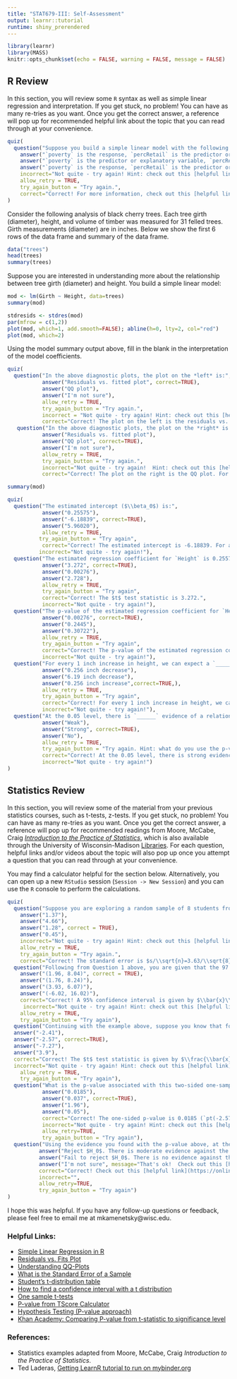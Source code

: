 ```yaml
---
title: "STAT679-III: Self-Assessment"
output: learnr::tutorial
runtime: shiny_prerendered
---
```


```r
library(learnr)
library(MASS)
knitr::opts_chunk$set(echo = FALSE, warning = FALSE, message = FALSE)
```


## R Review


In this section, you will review some `R` syntax as well as simple linear regression and interpretation. If you get stuck, no problem! You can have as many re-tries as you want. Once you get the correct answer, a reference will pop up for recommended helpful link about the topic that you can read through at your convenience.


```r
quiz(
  question("Suppose you build a simple linear model with the following code: ```mod <- lm(poverty ~ percRetail, data=mydata)```. In this example, which of the following relationships are correct:",
    answer("`poverty` is the response, `percRetail` is the predictor or explanatory variable, `mydata` is the data frame.", correct=TRUE),
    answer("`poverty` is the predictor or explanatory variable, `percRetail` is the response, `mydata` is the data frame."),
    answer("`poverty` is the response, `percRetail` is the predictor or explanatory variable, I don't know what `mydata` is."),
    incorrect="Not quite - try again! Hint: check out this [helpful link](http://www.sthda.com/english/articles/40-regression-analysis/167-simple-linear-regression-in-r/)",
    allow_retry = TRUE,
    try_again_button = "Try again.",
    correct="Correct! For more information, check out this [helpful link](http://www.sthda.com/english/articles/40-regression-analysis/167-simple-linear-regression-in-r/).")
)

```

Consider the following analysis of black cherry trees. Each tree girth (diameter), height, and volume of timber was measured for 31 felled trees. Girth measurements (diameter) are in inches. Below we show the first 6 rows of the data frame and summary of the data frame.

```r
data("trees")
head(trees)
summary(trees)
```

Suppose you are interested in understanding more about the relationship between tree girth (diameter) and height. You build a simple linear model:

```r
mod <- lm(Girth ~ Height, data=trees)
summary(mod)

stdresids <- stdres(mod)
par(mfrow = c(1,2))
plot(mod, which=1, add.smooth=FALSE); abline(h=0, lty=2, col="red")
plot(mod, which=2)
```

Using the model summary output above, fill in the blank in the interpretation of the model coefficients.

```r
quiz(
  question("In the above diagnostic plots, the plot on the *left* is:",
           answer("Residuals vs. fitted plot", correct=TRUE),
           answer("QQ plot"),
           answer("I'm not sure"),
           allow_retry = TRUE,
           try_again_button = "Try again.",
           incorrect = "Not quite - try again! Hint: check out this [helpful link](https://online.stat.psu.edu/stat462/node/117/)",
           correct="Correct! The plot on the left is the residuals vs. fitted diagnostic plot. For more information, check out this [helpful link](https://online.stat.psu.edu/stat462/node/117/)."),
   question("In the above diagnostic plots, the plot on the *right* is:",
           answer("Residuals vs. fitted plot"),
           answer("QQ plot", correct=TRUE),
           answer("I'm not sure"),
           allow_retry = TRUE,
           try_again_button = "Try again.",
           incorrect="Not quite - try again!  Hint: check out this [helpful link](https://data.library.virginia.edu/understanding-q-q-plots/)",
           correct="Correct! The plot on the right is the QQ plot. For more information, check out this [helpful link](https://data.library.virginia.edu/understanding-q-q-plots/)."))
```

```r
summary(mod)
```

```r
quiz(
  question("The estimated intercept ($\\beta_0$) is:",
           answer("0.25575"),
           answer("-6.18839", correct=TRUE),
           answer("5.96020"),
           allow_retry = TRUE,
          try_again_button = "Try again",
           correct="Correct! The estimated intercept is -6.18839. For a tree with zero height, the estimated girth is -6.18839 inches.",
          incorrect="Not quite - try again!"),
  question("The estimated regression coefficient for `Height` is 0.25575 with a standard error of 0.07816. The $t$ test-statistic is:",
           answer("3.272", correct=TRUE),
           answer("0.00276"),
           answer("2.728"),
           allow_retry = TRUE,
           try_again_button = "Try again",
           correct="Correct! The $t$ test statistic is 3.272.",
           incorrect="Not quite - try again!"),
  question("The p-value of the estimated regression coefficient for `Height` is:",
           answer("0.00276", correct=TRUE),
           answer("0.2445"),
           answer("0.30722"),
           allow_retry = TRUE,
           try_again_button = "Try again",
           correct="Correct! The p-value of the estimated regression coefficient for height is 0.00276.",
           incorrect="Not quite - try again!"),
  question("For every 1 inch increase in height, we can expect a `_______` in tree girth.",
           answer("0.256 inch decrease"),
           answer("6.19 inch decrease"),
           answer("0.256 inch increase",correct=TRUE,), 
           allow_retry = TRUE,
           try_again_button = "Try again",
           correct="Correct! For every 1 inch increase in height, we can expect a 0.256 inch increase in tree girth.",
           incorrect="Not quite - try again!"),
  question("At the 0.05 level, there is `______` evidence of a relationship between tree height and girth.",
           answer("Weak"),
           answer("Strong", correct=TRUE),
           answer("No"),
           allow_retry = TRUE,
           try_again_button = "Try again. Hint: what do you use the p-value for?",
           correct="Correct! At the 0.05 level, there is strong evidence of a relationship between tree height and girth. ",
           incorrect="Not quite - try again!")
)

```


## Statistics Review


In this section, you will review some of the material from your previous statistics courses, such as t-tests, z-tests. If you get stuck, no problem! You can have as many re-tries as you want. Once you get the correct answer, a reference will pop up for recommended readings from Moore, McCabe, Craig [*Introduction to the Practice of Statistics*](https://www.amazon.com/Introduction-Practice-Statistics-Student-CD/dp/1429216220/ref=sr_1_3?dchild=1&keywords=Moore%2C+McCabe%2C+Craig+*Introduction+to+the+Practice+of+Statistics*&qid=1612931726&s=books&sr=1-3), which is also available through the University of Wisconsin-Madison [Libraries](https://search.library.wisc.edu/catalog/9910078636102121). For each question, helpful links and/or videos about the topic will also pop up once you attempt a question that you can read through at your convenience.


You may find a calculator helpful for the section below. Alternatively, you can open up a new `RStudio` session (`Session -> New Session`) and you can use the `R` console to perform the calculations.



```r



quiz(
  question("Suppose you are exploring a random sample of 8 students from the UW-Madison campus and you are interested in learning about the average number of hours they spend listening to music. The sample mean ($\\bar{x})$) is 5, the standard deviation ($s$) is 3.63, and the sample size ($n$) is 8. Calculate the standard error.",
    answer("1.37"),
    answer("4.66"),
    answer("1.28", correct = TRUE),
    answer("0.45"),
    incorrect="Not quite - try again! Hint: check out this [helpful link](https://www.statisticshowto.com/probability-and-statistics/statistics-definitions/what-is-the-standard-error-of-a-sample/)",
    allow_retry = TRUE,
    try_again_button = "Try again.",
    correct="Correct! The standard error is $s/\\sqrt{n}=3.63/\\sqrt{8}=1.28$. For more information, please refer to Moore, McCabe, and Craig Chapter 7.1 or check out this [helpful link](https://www.statisticshowto.com/probability-and-statistics/statistics-definitions/what-is-the-standard-error-of-a-sample/)"),
  question("Following from Question 1 above, you are given that the 97.5th quantile of the $t$ distribution with 7 degrees of freedom is 2.365 (you can find this manually using this [t-distribution table](http://statcalculators.com/students-t-distribution-table/) or try using `R`: `qt(0.975, df=7)`). Calculate a 95% confidence interval for $\\bar{x}$.",
    answer("(1.96, 8.04)", correct = TRUE),
    answer("(1.76, 8.24)"),
    answer("(3.93, 6.07)"),
    answer("(-6.02, 16.02)"),
    correct="Correct! A 95% confidence interval is given by $\\bar{x}\\pm t^* \\frac{s}{\\sqrt{n}} = 5 \\pm 2.365 \\frac{3.63}{\\sqrt{8}}$. For more information, please refer to Moore, McCabe, and Craig Chapter 7.1 or check out this [helpful link](https://www.youtube.com/watch?v=gDcMG4QK-m4&feature=youtu.be)",
     incorrect="Not quite - try again! Hint: check out this [helpful link](https://www.youtube.com/watch?v=gDcMG4QK-m4&feature=youtu.be)",
    allow_retry = TRUE,
    try_again_button = "Try again"),
  question("Continuing with the example above, suppose you know that for the U.S. population, the average number of hours someone spends listening to music per day is 8.3 hours. You would like to test the hypothesis that $$H_0: \\mu = 8.3$$ vs. $$H_A: \\mu \\neq 8.3$$ Recall that from Question 1, $\\bar{x}=5$, $s=3.63$, $n=8$. Use the t-distribution to calculate the $t$ test statistics.",
  answer("-2.41"),
  answer("-2.57", correct=TRUE),
  answer("-7.27"),
  answer("3.9"),
  correct="Correct! The $t$ test statistic is given by $\\frac{\\bar{x} - \\mu_0}{s/\\sqrt{n}} = \\frac{5 - 8.3}{3.63/\\sqrt{8}} = -2.57$.  For more information, please refer to Moore, McCabe, and Craig Ch.7 or check out this [helpful link](https://www.statisticshowto.com/one-sample-t-test/)",
  incorrect="Not quite - try again! Hint: check out this [helpful link](https://www.statisticshowto.com/one-sample-t-test/)",
    allow_retry = TRUE,
    try_again_button = "Try again"),
  question("What is the p-value associated with this two-sided one-sample t-test? Hint: use the `pt()` function in `R`.",
           answer("0.0185"),
           answer("0.037", correct=TRUE),
           answer("1.96"),
           answer("0.05"),
           correct="Correct! The one-sided p-value is 0.0185 (`pt(-2.57, 7)`). However, because this is a two-sided test, we must multiply that by 2 to get 0.037 (`pt(-2.57, 7)*2`). Check out this [helpful link](https://www.socscistatistics.com/pvalues/tdistribution.aspx)",
           incorrect="Not quite - try again! Hint: check out this [helpful link](https://www.socscistatistics.com/pvalues/tdistribution.aspx).",
           allow_retry=TRUE,
           try_again_button = "Try again"),
  question("Using the evidence you found with the p-value above, at the $\\alpha = 0.05$ level, do you reject or fail to reject the null hypothesis?",
          answer("Reject $H_0$. There is moderate evidence against the null hypothesis.", correct=TRUE),
          answer("Fail to reject $H_0$. There is no evidence against the null hypothesis.", message="Not quite - try again!  Check out this [helpful link](https://online.stat.psu.edu/statprogram/reviews/statistical-concepts/hypothesis-testing/p-value-approach) or this [helpful video](https://www.khanacademy.org/math/ap-statistics/tests-significance-ap/one-sample-t-test-mean/v/comparing-p-value-from-t-statistic-to-significance-level)"),
          answer("I'm not sure", message="That's ok!  Check out this [helpful link](https://online.stat.psu.edu/statprogram/reviews/statistical-concepts/hypothesis-testing/p-value-approach) or this [helpful video](https://www.khanacademy.org/math/ap-statistics/tests-significance-ap/one-sample-t-test-mean/v/comparing-p-value-from-t-statistic-to-significance-level)"),
          correct="Correct! Check out this [helpful link](https://online.stat.psu.edu/statprogram/reviews/statistical-concepts/hypothesis-testing/p-value-approach) or this [helpful video](https://www.khanacademy.org/math/ap-statistics/tests-significance-ap/one-sample-t-test-mean/v/comparing-p-value-from-t-statistic-to-significance-level)",
          incorrect="",
          allow_retry=TRUE,
          try_again_button = "Try again")
)

```



I hope this was helpful. If you have any follow-up questions or feedback, please feel free to email me at mkamenetsky@wisc.edu.


### Helpful Links:

- [Simple Linear Regression in R](http://www.sthda.com/english/articles/40-regression-analysis/167-simple-linear-regression-in-r/)
- [Residuals vs. Fits Plot](https://online.stat.psu.edu/stat462/node/117/)
- [Understanding QQ-Plots](https://data.library.virginia.edu/understanding-q-q-plots/)
- [What is the Standard Error of a Sample](https://www.statisticshowto.com/probability-and-statistics/statistics-definitions/what-is-the-standard-error-of-a-sample/)
- [Student's t-distribution table](http://statcalculators.com/students-t-distribution-table/)
- [How to find a confidence interval with a t distribution](https://www.youtube.com/watch?v=gDcMG4QK-m4&feature=youtu.be)
- [One sample t-tests](https://www.statisticshowto.com/one-sample-t-test/)
- [P-value from TScore Calculator](https://www.socscistatistics.com/pvalues/tdistribution.aspx)
- [Hypothesis Testing (P-value approach)](https://online.stat.psu.edu/statprogram/reviews/statistical-concepts/hypothesis-testing/p-value-approach)
- [Khan Academy: Comparing P-value from t-statistic to significance level](https://www.khanacademy.org/math/ap-statistics/tests-significance-ap/one-sample-t-test-mean/v/comparing-p-value-from-t-statistic-to-significance-level)

### References:

- Statistics examples adapted from Moore, McCabe, Craig *Introduction to the Practice of Statistics*.
- Ted Laderas, [Getting LearnR tutorial to run on mybinder.org](http://laderast.github.io/2020/09/15/getting-learnr-tutorials-to-run-on-mybinder-org/)


